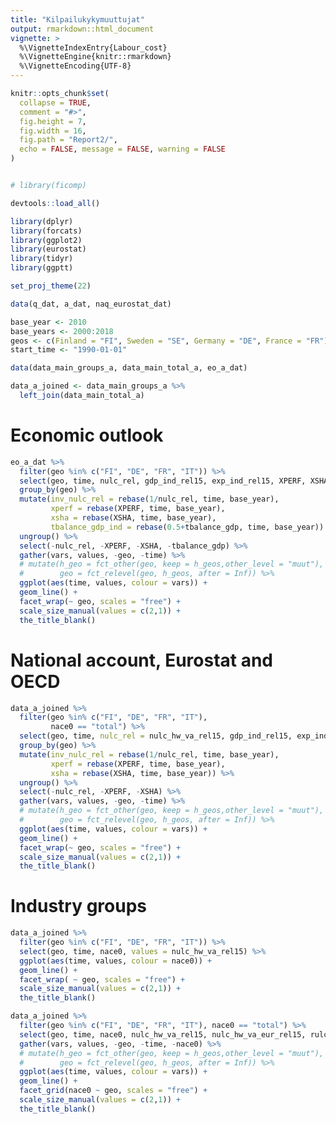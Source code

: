 ```yaml
---
title: "Kilpailukykymuuttujat"
output: rmarkdown::html_document
vignette: >
  %\VignetteIndexEntry{Labour_cost}
  %\VignetteEngine{knitr::rmarkdown}
  %\VignetteEncoding{UTF-8}
---
```


```r
knitr::opts_chunk$set(
  collapse = TRUE,
  comment = "#>", 
  fig.height = 7,
  fig.width = 16,
  fig.path = "Report2/", 
  echo = FALSE, message = FALSE, warning = FALSE
)


# library(ficomp)

devtools::load_all()

library(dplyr)
library(forcats)
library(ggplot2)
library(eurostat)
library(tidyr)
library(ggptt)

set_proj_theme(22)

data(q_dat, a_dat, naq_eurostat_dat)

base_year <- 2010
base_years <- 2000:2018
geos <- c(Finland = "FI", Sweden = "SE", Germany = "DE", France = "FR")
start_time <- "1990-01-01"

data(data_main_groups_a, data_main_total_a, eo_a_dat)

data_a_joined <- data_main_groups_a %>% 
  left_join(data_main_total_a)

```


# Economic outlook

```r

eo_a_dat %>% 
  filter(geo %in% c("FI", "DE", "FR", "IT")) %>% 
  select(geo, time, nulc_rel, gdp_ind_rel15, exp_ind_rel15, XPERF, XSHA, tbalance_gdp) %>% 
  group_by(geo) %>% 
  mutate(inv_nulc_rel = rebase(1/nulc_rel, time, base_year),
         xperf = rebase(XPERF, time, base_year),
         xsha = rebase(XSHA, time, base_year),
         tbalance_gdp_ind = rebase(0.5+tbalance_gdp, time, base_year)) %>% 
  ungroup() %>% 
  select(-nulc_rel, -XPERF, -XSHA, -tbalance_gdp) %>% 
  gather(vars, values, -geo, -time) %>% 
  # mutate(h_geo = fct_other(geo, keep = h_geos,other_level = "muut"),
  #        geo = fct_relevel(geo, h_geos, after = Inf)) %>% 
  ggplot(aes(time, values, colour = vars)) +
  geom_line() +
  facet_wrap(~ geo, scales = "free") +
  scale_size_manual(values = c(2,1)) +
  the_title_blank()

```

# National account, Eurostat and OECD

```r


data_a_joined %>% 
  filter(geo %in% c("FI", "DE", "FR", "IT"),
         nace0 == "total") %>% 
  select(geo, time, nulc_rel = nulc_hw_va_rel15, gdp_ind_rel15, exp_ind_rel15, XPERF, XSHA) %>% 
  group_by(geo) %>% 
  mutate(inv_nulc_rel = rebase(1/nulc_rel, time, base_year),
         xperf = rebase(XPERF, time, base_year),
         xsha = rebase(XSHA, time, base_year)) %>% 
  ungroup() %>% 
  select(-nulc_rel, -XPERF, -XSHA) %>% 
  gather(vars, values, -geo, -time) %>% 
  # mutate(h_geo = fct_other(geo, keep = h_geos,other_level = "muut"),
  #        geo = fct_relevel(geo, h_geos, after = Inf)) %>% 
  ggplot(aes(time, values, colour = vars)) +
  geom_line() +
  facet_wrap(~ geo, scales = "free") +
  scale_size_manual(values = c(2,1)) +
  the_title_blank()

```

# Industry groups

```r

data_a_joined %>% 
  filter(geo %in% c("FI", "DE", "FR", "IT")) %>% 
  select(geo, time, nace0, values = nulc_hw_va_rel15) %>% 
  ggplot(aes(time, values, colour = nace0)) +
  geom_line() +
  facet_wrap( ~ geo, scales = "free") +
  scale_size_manual(values = c(2,1)) +
  the_title_blank()

```



```r

data_a_joined %>% 
  filter(geo %in% c("FI", "DE", "FR", "IT"), nace0 == "total") %>% 
  select(geo, time, nace0, nulc_hw_va_rel15, nulc_hw_va_eur_rel15, rulc_hw_va_rel15) %>% 
  gather(vars, values, -geo, -time, -nace0) %>% 
  # mutate(h_geo = fct_other(geo, keep = h_geos,other_level = "muut"),
  #        geo = fct_relevel(geo, h_geos, after = Inf)) %>% 
  ggplot(aes(time, values, colour = vars)) +
  geom_line() +
  facet_grid(nace0 ~ geo, scales = "free") +
  scale_size_manual(values = c(2,1)) +
  the_title_blank()

```
